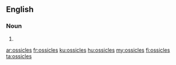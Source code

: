 ==English==

===Noun===
{{head|en|plural}}

# {{plural of|ossicle|lang=en}}

[[ar:ossicles]]
[[fr:ossicles]]
[[ku:ossicles]]
[[hu:ossicles]]
[[my:ossicles]]
[[fi:ossicles]]
[[ta:ossicles]]